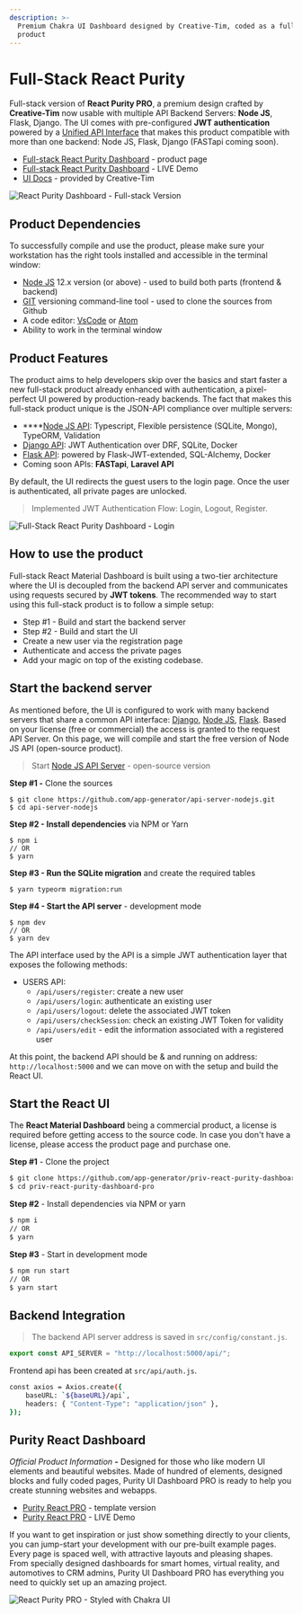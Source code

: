 ```yaml
---
description: >-
  Premium Chakra UI Dashboard designed by Creative-Tim, coded as a full-stack
  product
---
```


# Full-Stack React Purity

Full-stack version of **React Purity PRO**, a premium design crafted by **Creative-Tim** now usable with multiple API Backend Servers: **Node JS**, Flask, Django. The UI comes with pre-configured **JWT authentication** powered by a [Unified API Interface](../../boilerplate-code/api-server/api-unified-definition.md) that makes this product compatible with more than one backend: Node JS, Flask, Django (FASTapi coming soon).

- [Full-stack React Purity Dashboard](https://appseed.us/full-stack/react-purity-dashboard) - product page
- [Full-stack React Purity Dashboard](https://fullstack-react-purity-dashboard.appseed-srv1.com/#/auth/authentication/sign-in/basic) - LIVE Demo
- [UI Docs](https://bit.ly/31AjAwt) - provided by Creative-Tim

![React Purity Dashboard - Full-stack Version](../../../static/assets/fs-react-purity-pro-charts.png)

## Product Dependencies

To successfully compile and use the product, please make sure your workstation has the right tools installed and accessible in the terminal window:

- [Node JS](https://nodejs.org/en/) 12.x version (or above) - used to build both parts (frontend & backend)
- [GIT](https://git-scm.com/) versioning command-line tool - used to clone the sources from Github
- A code editor: [VsCode](https://code.visualstudio.com/) or [Atom](https://atom.io/)
- Ability to work in the terminal window

## Product Features

The product aims to help developers skip over the basics and start faster a new full-stack product already enhanced with authentication, a pixel-perfect UI powered by production-ready backends. The fact that makes this full-stack product unique is the JSON-API compliance over multiple servers:

- \*\*\*\*[Node JS API](../../boilerplate-code/api-server/node-js.md): Typescript, Flexible persistence (SQLite, Mongo), TypeORM, Validation
- [Django API](../../boilerplate-code/api-server/django.md): JWT Authentication over DRF, SQLite, Docker
- [Flask API](../../boilerplate-code/api-server/flask.md): powered by Flask-JWT-extended, SQL-Alchemy, Docker
- Coming soon APIs: **FASTapi**, **Laravel API**

By default, the UI redirects the guest users to the login page. Once the user is authenticated, all private pages are unlocked.

> Implemented JWT Authentication Flow: Login, Logout, Register.

![Full-Stack React Purity Dashboard - Login](../../../static/assets/fs-react-purity-pro-login.png)

## **How to use the product**

Full-stack React Material Dashboard is built using a two-tier architecture where the UI is decoupled from the backend API server and communicates using requests secured by **JWT tokens**. The recommended way to start using this full-stack product is to follow a simple setup:

- Step #1 - Build and start the backend server
- Step #2 - Build and start the UI
- Create a new user via the registration page
- Authenticate and access the private pages
- Add your magic on top of the existing codebase.

## Start the backend server

As mentioned before, the UI is configured to work with many backend servers that share a common API interface: [Django](../../boilerplate-code/api-server/django.md), [Node JS](../../boilerplate-code/api-server/node-js.md), [Flask](../../boilerplate-code/api-server/flask.md). Based on your license (free or commercial) the access is granted to the request API Server. On this page, we will compile and start the free version of Node JS API (open-source product).

> Start [Node JS API Server](../../boilerplate-code/api-server/node-js.md) - open-source version

**Step #1 -** Clone the sources

```
$ git clone https://github.com/app-generator/api-server-nodejs.git
$ cd api-server-nodejs
```

**Step #2 - Install dependencies** via NPM or Yarn

```
$ npm i
// OR
$ yarn
```

**Step #3 - Run the SQLite migration** and create the required tables

```
$ yarn typeorm migration:run
```

**Step #4 - Start the API server** - development mode

```
$ npm dev
// OR
$ yarn dev
```

The API interface used by the API is a simple JWT authentication layer that exposes the following methods:

- USERS API:
  - `/api/users/register`: create a new user
  - `/api/users/login`: authenticate an existing user
  - `/api/users/logout`: delete the associated JWT token
  - `/api/users/checkSession`: check an existing JWT Token for validity
  - `/api/users/edit` - edit the information associated with a registered user

At this point, the backend API should be & and running on address: `http://localhost:5000` and we can move on with the setup and build the React UI.

## Start the React UI

The **React Material Dashboard** being a commercial product, a license is required before getting access to the source code. In case you don't have a license, please access the product page and purchase one.

**Step #1** - Clone the project

```bash
$ git clone https://github.com/app-generator/priv-react-purity-dashboard-pro.git
$ cd priv-react-purity-dashboard-pro
```

**Step #2** - Install dependencies via NPM or yarn

```bash
$ npm i
// OR
$ yarn
```

**Step #3** - Start in development mode

```bash
$ npm run start
// OR
$ yarn start
```

## Backend Integration

> The backend API server address is saved in `src/config/constant.js`.

```javascript
export const API_SERVER = "http://localhost:5000/api/";
```

Frontend api has been created at `src/api/auth.js`.

```bash
const axios = Axios.create({
    baseURL: `${baseURL}/api`,
    headers: { "Content-Type": "application/json" },
});
```

## Purity React Dashboard

_Official Product Information_ **-** Designed for those who like modern UI elements and beautiful websites. Made of hundred of elements, designed blocks and fully coded pages, Purity UI Dashboard PRO is ready to help you create stunning websites and webapps.

- [Purity React PRO](https://bit.ly/3BDMqIs) - template version
- [Purity React PRO](https://bit.ly/3k7g4jw) - LIVE Demo

If you want to get inspiration or just show something directly to your clients, you can jump-start your development with our pre-built example pages. Every page is spaced well, with attractive layouts and pleasing shapes. From specially designed dashboards for smart homes, virtual reality, and automotives to CRM admins, Purity UI Dashboard PRO has everything you need to quickly set up an amazing project.

![React Purity PRO - Styled with Chakra UI](../../../static/assets/fs-react-purity-pro-dashboard.png)
